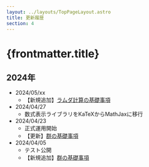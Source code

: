 ```yaml
---
layout: ../layouts/TopPageLayout.astro
title: 更新履歴
section: 4
---
```


# {frontmatter.title}

<MainColorDivider />

## 2024年

- 2024/05/xx
  - 【新規追加】[ラムダ計算の基礎事項](../lambda-calculus/untyped-lambda-calculus)
- 2024/04/27
  - 数式表示ライブラリをKaTeXからMathJaxに移行
- 2024/04/23 
  - 正式運用開始
  - 【更新】[群の基礎事項](../algebra/group-basics)
- 2024/04/05 
  - テスト公開
  - 【新規追加】[群の基礎事項](../algebra/group-basics)

